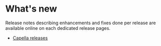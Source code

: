 = What's new =

Release notes describing enhancements and fixes done per release are available online on each dedicated release pages.

* [https://github.com/eclipse/capella/releases Capella releases]

